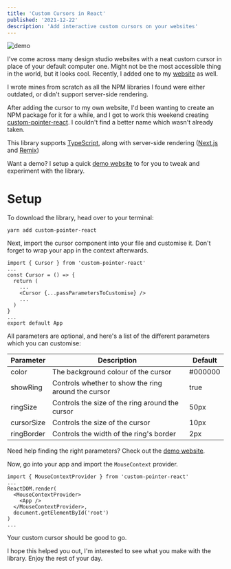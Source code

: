```yaml
---
title: 'Custom Cursors in React'
published: '2021-12-22'
description: 'Add interactive custom cursors on your websites'
---
```


<img
  alt='demo'
  src='https://user-images.githubusercontent.com/69592270/145694947-ee595f08-42bd-42e7-b3e1-b2183c835953.gif'
/>

I've come across many design studio websites with a neat custom cursor in place of your default computer one. Might not be the most accessible thing in the world, but it looks cool. Recently, I added one to my [website](https://harshsingh.xyz) as well.

I wrote mines from scratch as all the NPM libraries I found were either outdated, or didn't support server-side rendering.

After adding the cursor to my own website, I'd been wanting to create an NPM package for it for a while, and I got to work this weekend creating [custom-pointer-react](https://github.com/harshhhdev/custom-pointer-react). I couldn't find a better name which wasn't already taken.

This library supports [TypeScript](https://typescriptlang.org), along with server-side rendering ([Next.js](https://nextjs.org) and [Remix](https://remix.run))

Want a demo? I setup a quick [demo website](https://harshsingh.xyz/custom-pointer-react/) to for you to tweak and experiment with the library.

# Setup

To download the library, head over to your terminal:

```bash:terminal
yarn add custom-pointer-react
```

Next, import the cursor component into your file and customise it. Don't forget to wrap your app in the context afterwards.

```tsx:tsx
import { Cursor } from 'custom-pointer-react'
...
const Cursor = () => {
  return (
    ...
    <Cursor {...passParametersToCustomise} />
    ...
  )
}
...
export default App
```

All parameters are optional, and here's a list of the different parameters which you can customise:

| Parameter  | Description                                         | Default |
| ---------- | --------------------------------------------------- | ------- |
| color      | The background colour of the cursor                 | #000000 |
| showRing   | Controls whether to show the ring around the cursor | true    |
| ringSize   | Controls the size of the ring around the cursor     | 50px    |
| cursorSize | Controls the size of the cursor                     | 10px    |
| ringBorder | Controls the width of the ring's border             | 2px     |

Need help finding the right parameters? Check out the [demo website](https://harshhhdev.github.io/custom-pointer-react/).

Now, go into your app and import the `MouseContext` provider.

```tsx:pages/_app.tsx
import { MouseContextProvider } from 'custom-pointer-react'
...
ReactDOM.render(
  <MouseContextProvider>
    <App />
  </MouseContextProvider>,
  document.getElementById('root')
)
...
```

Your custom cursor should be good to go.

I hope this helped you out, I'm interested to see what you make with the library. Enjoy the rest of your day.
